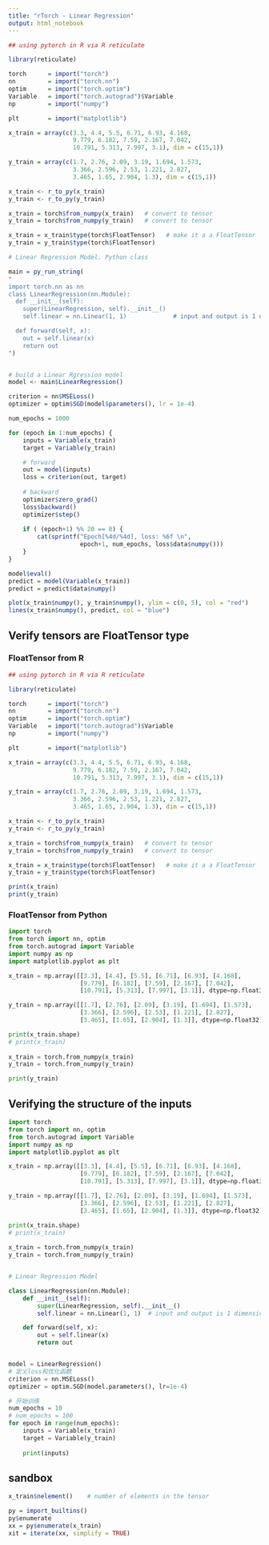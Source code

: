 ```yaml
---
title: "rTorch - Linear Regression"
output: html_notebook
---
```



```r
## using pytorch in R via R reticulate

library(reticulate)

torch      = import("torch")
nn         = import("torch.nn") 
optim      = import("torch.optim") 
Variable   = import("torch.autograd")$Variable
np         = import("numpy")

plt        = import("matplotlib")

x_train = array(c(3.3, 4.4, 5.5, 6.71, 6.93, 4.168, 
                  9.779, 6.182, 7.59, 2.167, 7.042,
                  10.791, 5.313, 7.997, 3.1), dim = c(15,1))

y_train = array(c(1.7, 2.76, 2.09, 3.19, 1.694, 1.573,
                  3.366, 2.596, 2.53, 1.221, 2.827,
                  3.465, 1.65, 2.904, 1.3), dim = c(15,1))

x_train <- r_to_py(x_train)
y_train <- r_to_py(y_train)

x_train = torch$from_numpy(x_train)   # convert to tensor
y_train = torch$from_numpy(y_train)   # convert to tensor

x_train = x_train$type(torch$FloatTensor)   # make it a a FloatTensor
y_train = y_train$type(torch$FloatTensor)

# Linear Regression Model. Python class

main = py_run_string(
"
import torch.nn as nn
class LinearRegression(nn.Module):
  def __init__(self):
    super(LinearRegression, self).__init__()
    self.linear = nn.Linear(1, 1)             # input and output is 1 dimension

  def forward(self, x):
    out = self.linear(x)
    return out
")


# build a Linear Rgression model
model <- main$LinearRegression()

criterion = nn$MSELoss()
optimizer = optim$SGD(model$parameters(), lr = 1e-4)

num_epochs = 1000

for (epoch in 1:num_epochs) {
    inputs = Variable(x_train)
    target = Variable(y_train)

    # forward
    out = model(inputs)
    loss = criterion(out, target)
    
    # backward
    optimizer$zero_grad()
    loss$backward()
    optimizer$step()
    
    if ( (epoch+1) %% 20 == 0) {
        cat(sprintf("Epoch[%4d/%4d], loss: %6f \n", 
                    epoch+1, num_epochs, loss$data$numpy()))
    }
}

model$eval()
predict = model(Variable(x_train))
predict = predict$data$numpy()

plot(x_train$numpy(), y_train$numpy(), ylim = c(0, 5), col = "red")
lines(x_train$numpy(), predict, col = "blue")
```

## Verify tensors are FloatTensor type

### FloatTensor from R

```r
## using pytorch in R via R reticulate

library(reticulate)

torch      = import("torch")
nn         = import("torch.nn") 
optim      = import("torch.optim") 
Variable   = import("torch.autograd")$Variable
np         = import("numpy")

plt        = import("matplotlib")

x_train = array(c(3.3, 4.4, 5.5, 6.71, 6.93, 4.168, 
                  9.779, 6.182, 7.59, 2.167, 7.042,
                  10.791, 5.313, 7.997, 3.1), dim = c(15,1))

y_train = array(c(1.7, 2.76, 2.09, 3.19, 1.694, 1.573,
                  3.366, 2.596, 2.53, 1.221, 2.827,
                  3.465, 1.65, 2.904, 1.3), dim = c(15,1))

x_train <- r_to_py(x_train)
y_train <- r_to_py(y_train)

x_train = torch$from_numpy(x_train)   # convert to tensor
y_train = torch$from_numpy(y_train)   # convert to tensor

x_train = x_train$type(torch$FloatTensor)   # make it a a FloatTensor
y_train = y_train$type(torch$FloatTensor)

print(x_train)
print(y_train)
```

### FloatTensor from Python

```python
import torch
from torch import nn, optim
from torch.autograd import Variable
import numpy as np
import matplotlib.pyplot as plt

x_train = np.array([[3.3], [4.4], [5.5], [6.71], [6.93], [4.168],
                    [9.779], [6.182], [7.59], [2.167], [7.042],
                    [10.791], [5.313], [7.997], [3.1]], dtype=np.float32)

y_train = np.array([[1.7], [2.76], [2.09], [3.19], [1.694], [1.573],
                    [3.366], [2.596], [2.53], [1.221], [2.827],
                    [3.465], [1.65], [2.904], [1.3]], dtype=np.float32)

print(x_train.shape)      
# print(x_train)
                
x_train = torch.from_numpy(x_train)
y_train = torch.from_numpy(y_train)     

print(y_train)
```

## Verifying the structure of the inputs


```python
import torch
from torch import nn, optim
from torch.autograd import Variable
import numpy as np
import matplotlib.pyplot as plt

x_train = np.array([[3.3], [4.4], [5.5], [6.71], [6.93], [4.168],
                    [9.779], [6.182], [7.59], [2.167], [7.042],
                    [10.791], [5.313], [7.997], [3.1]], dtype=np.float32)

y_train = np.array([[1.7], [2.76], [2.09], [3.19], [1.694], [1.573],
                    [3.366], [2.596], [2.53], [1.221], [2.827],
                    [3.465], [1.65], [2.904], [1.3]], dtype=np.float32)

print(x_train.shape)      
# print(x_train)
                
x_train = torch.from_numpy(x_train)
y_train = torch.from_numpy(y_train)  


# Linear Regression Model

class LinearRegression(nn.Module):
    def __init__(self):
        super(LinearRegression, self).__init__()
        self.linear = nn.Linear(1, 1)  # input and output is 1 dimension

    def forward(self, x):
        out = self.linear(x)
        return out


model = LinearRegression()
# 定义loss和优化函数
criterion = nn.MSELoss()
optimizer = optim.SGD(model.parameters(), lr=1e-4)

# 开始训练
num_epochs = 10
# num_epochs = 100
for epoch in range(num_epochs):
    inputs = Variable(x_train)
    target = Variable(y_train)
    
    print(inputs)    
```                    

## sandbox


```r
x_train$nelement()    # number of elements in the tensor
```


```r
py = import_builtins()
py$enumerate
xx = py$enumerate(x_train)
xit = iterate(xx, simplify = TRUE)


```
